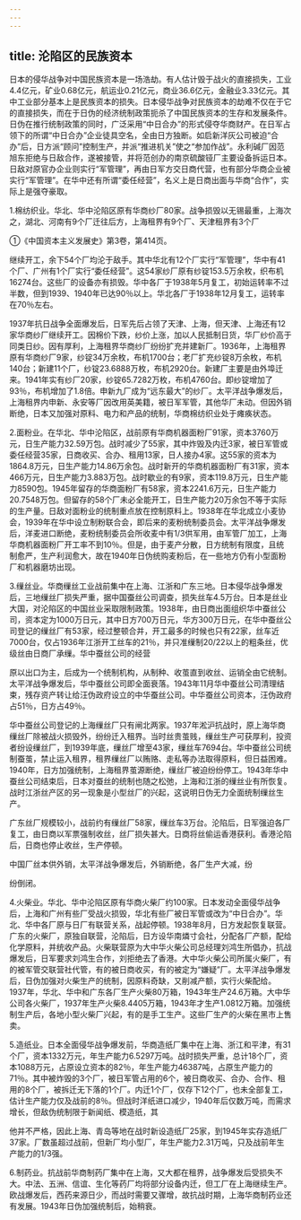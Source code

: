 ```yaml
---
---
---
```

title: 沦陷区的民族资本
---



日本的侵华战争对中国民族资本是一场浩劫。有人估计毁于战火的直接损失，工业4.4亿元，矿业0.68亿元，航运业0.21亿元，商业36.6亿元，金融业3.33亿元。其中工业部分基本上是民族资本的损失。日本侵华战争对民族资本的劫难不仅在于它的直接损失，而在于日伪的经济统制政策扼杀了中国民族资本的生存和发展条件。日伪在推行统制政策的同时，广泛采用“中日合办”的形式侵夺华商财产。在日军占领下的所谓“中日合办”企业徒具空名，全由日方独断。如启新洋灰公司被迫“合办”后，日方派“顾问”控制生产，并派“推进机关”使之“参加作战”。永利碱厂因范旭东拒绝与日敌合作，遂被接管，并将范创办的南京硫酸铔厂主要设备拆运日本。日敌对原官办企业则实行“军管理”，再由日军方交日商代营，也有部分华商企业被实行“军管理”。在华中还有所谓“委任经营”，名义上是日商出面与华商“合作”，实际上是强夺豪取。

1.棉纺织业。华北、华中沦陷区原有华商纱厂80家。战争损毁以无锡最重，上海次之，湖北、河南有9个厂迁往后方，上海租界有9个厂、天津租界有3个厂

①《中国资本主义发展史》第3卷，第414页。

继续开工，余下54个厂均沦于敌手。其中华北有12个厂实行“军管理”，华中有41个厂、广州有1个厂实行“委任经营”。这54家纱厂原有纱锭153.5万余枚，织布机16274台。这些厂的设备亦有损毁。华中各厂于1938年5月复工，初始运转率不过半数，但到1939、1940年已达90％以上。华北各厂于1938年12月复工，运转率在70％左右。

1937年抗日战争全面爆发后，日军先后占领了天津、上海，但天津、上海还有12家华商纱厂继续开工。因棉价下跌，纱价上涨，加以人民抵制日货，华厂纱价高于同类日纱。因有厚利，上海租界华商纱厂纷纷扩充并建新厂。1936年，上海租界原有华商纱厂9家，纱锭34万余枚，布机1700台；老厂扩充纱锭8万余枚，布机140台；新建11个厂，纱锭23.6888万枚，布机2920台。新建厂主要是由外埠迁来。1941年实有纱厂20家，纱锭65.7282万枚，布机4760台。即纱锭增加了93％，布机增加了1.8倍。申新九厂成为“远东最大”的纱厂。太平洋战争爆发后，上海租界内申新、永安等厂因改用英美籍，被日军军管，其他华厂未动。但因外销断绝，日本又加强对原料、电力和产品的统制，华商棉纺织业处于瘫痪状态。

2.面粉业。在华北、华中沦陷区，战前原有华商机器面粉厂91家，资本3760万元，日生产能力32.59万包。战时减少了55家，其中炸毁及内迁3家，被日军管或委任经营35家，日商收买、合办、租用13家，日人接办4家。这55家的资本为1864.8万元，日生产能力14.86万余包。战时新开的华商机器面粉厂有31家，资本466万元，日生产能力3.883万包。战时歇业的有9家，资本119.8万元，日生产能力8590包。1945年留存的华商面粉厂有58家，资本2241.6万元，日生产能力20.7548万包。但留存的58个厂未必全能开工，日生产能力20万余包不等于实际的生产量。日敌对面粉业的统制重点放在控制原料上。1938年在华北成立小麦协会，1939年在华中设立制粉联合会，即后来的麦粉统制委员会。太平洋战争爆发后，洋麦进口断绝，麦粉统制委员会所收麦中有1/3供军用，由军管厂加工，上海华商机器面粉厂开工率不到10％。但是，由于麦产分散，日方统制有限度，且统制愈严，生产利润愈大，故在1940年日伪统购麦粉后，在一些地方仍有小型面粉厂和机器磨坊出现。

3.缫丝业。华商缫丝工业战前集中在上海、江浙和广东三地。日本侵华战争爆发后，三地缫丝厂损失严重，据中国蚕丝公司调查，损失丝车4.5万台。日本是丝业大国，对沦陷区的中国丝业采取限制政策。1938年，由日商出面组织华中蚕丝公司，资本定为1000万日元，其中日方700万日元，华方300万日元，在华中蚕丝公司登记的缫丝厂有53家，经过整顿合并，开工最多的时候也只有22家，丝车近7000台，仅占1936年江浙开工丝车的21％，并只准缫制20/22以上的粗条丝，优级丝由日商厂承缫。华中蚕丝公司的经营

原以出口为主，后成为一个统制机构，从制种、收茧直到收丝、运销全由它统制。太平洋战争爆发后，华中蚕丝公司即全面衰落。1943年11月华中蚕丝公司清理结束，残存资产转让给汪伪政府设立的中华蚕丝公司。中华蚕丝公司资本，汪伪政府占51％，日方占49％。

华中蚕丝公司登记的上海缫丝厂只有闸北两家。1937年淞沪抗战时，原上海华商缫丝厂除被战火损毁外，纷纷迁入租界。当时丝贵茧贱，缫丝生产可获厚利，投资者纷设缫丝厂，到1939年底，缫丝厂增至43家，缫丝车7694台。华中蚕丝公司统制蚕茧，禁止运入租界，租界缫丝厂以贿赂、走私等办法取得原料，但日益困难。1940年，日方加强统制，上海租界茧源断绝，缫丝厂被迫纷纷停工。1943年华中蚕丝公司结束后，日本对蚕丝的统制也随之松弛，上海和江浙的缫丝业有所恢复。战时江浙丝产区的另一现象是小型丝厂的兴起，这说明日伪无力全面统制缫丝生产。

广东丝厂规模较小，战前约有缫丝厂58家，缫丝车3万台。沦陷后，日军强迫各厂复工，由日商以军票强制收丝，丝厂损失甚大。日商将丝偷运香港获利。香港沦陷后，日商也停止收丝，生产停顿。

中国厂丝本供外销，太平洋战争爆发后，外销断绝，各厂生产大减，纷

纷倒闭。

4.火柴业。华北、华中沦陷区原有华商火柴厂约100家。日本发动全面侵华战争后，上海和广州有些厂受战火损毁，华北有些厂被日军管或改为“中日合办”。华北、华中各厂原与日厂有联营关系，战起停顿。1938年8月，日方发起恢复联营。广东的火柴厂，原独自联营，沦陷后，日方设华南燐寸会社，分配各厂产额，配给化学原料，并统收产品。火柴联营原为大中华火柴公司总经理刘鸿生所倡办，抗战爆发后，日军要求刘鸿生合作，刘拒绝去了香港。大中华火柴公司所属火柴厂，有的被军管交联营社代管，有的被日商收买，有的被定为“嫌疑”厂。太平洋战争爆发后，日伪加强对火柴生产的统制，因原料奇缺，又削减产额，实行火柴配给。1937年，华北、华中和广东各厂生产火柴80万箱，1943年生产24.6万箱。大中华公司各火柴厂，1937年生产火柴8.4405万箱，1943年才生产1.0812万箱。加强统制生产后，各地小型火柴厂兴起，有的是手工生产。这些厂生产的火柴在黑市上售卖。

5.造纸业。日本全面侵华战争爆发前，华商造纸厂集中在上海、浙江和平津，有31个厂，资本1332万元，年生产能力6.5297万吨。战时损失严重，总计18个厂，资本1088万元，占原设立资本的82％，年生产能力46387吨，占原生产能力的71％。其中被炸毁的3个厂，被日军管占用的6个，被日商收买、合办、合作、租用的8个厂，被拆迁无下落的1个厂。内迁1个厂，仅存下12个厂，也未全部复工，估计生产能力仅及战前的8％。但战时洋纸进口减少，1940年后仅数万吨，而需求增长，但敌伪统制限于新闻纸、模造纸，其

他并不严格，因此上海、青岛等地在战时新设造纸厂25家，到1945年实存造纸厂37家。厂数虽超过战前，但新厂均小型厂，年生产能力2.31万吨，只及战前年生产能力的1/3强。

6.制药业。抗战前华商制药厂集中在上海，又大都在租界，战争爆发后受损失不大。中法、五洲、信谊、生化等药厂均将部分设备内迁，但工厂在上海继续生产。欧战爆发后，西药来源日少，而战时需要又骤增，故抗战时期，上海华商制药业还有发展。1943年日伪加强统制后，始稍衰。